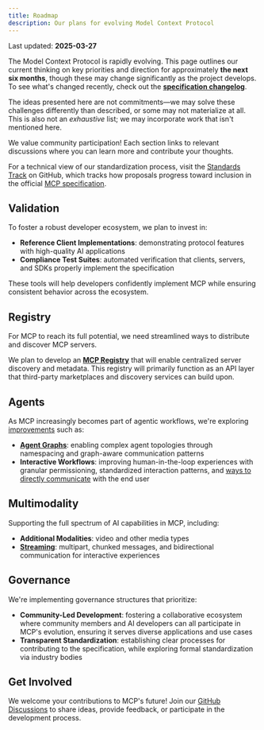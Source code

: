 ```yaml
---
title: Roadmap
description: Our plans for evolving Model Context Protocol
---
```


<Info>Last updated: **2025-03-27**</Info>

The Model Context Protocol is rapidly evolving. This page outlines our current thinking on key priorities and direction for approximately **the next six months**, though these may change significantly as the project develops. To see what's changed recently, check out the **[specification changelog](/specification/2025-03-26/changelog/)**.

<Note>The ideas presented here are not commitments—we may solve these challenges differently than described, or some may not materialize at all. This is also not an _exhaustive_ list; we may incorporate work that isn't mentioned here.</Note>

We value community participation! Each section links to relevant discussions where you can learn more and contribute your thoughts.

For a technical view of our standardization process, visit the [Standards Track](https://github.com/orgs/modelcontextprotocol/projects/2/views/2) on GitHub, which tracks how proposals progress toward inclusion in the official [MCP specification](https://spec.modelcontextprotocol.io).

## Validation

To foster a robust developer ecosystem, we plan to invest in:

- **Reference Client Implementations**: demonstrating protocol features with high-quality AI applications
- **Compliance Test Suites**: automated verification that clients, servers, and SDKs properly implement the specification

These tools will help developers confidently implement MCP while ensuring consistent behavior across the ecosystem.

## Registry

For MCP to reach its full potential, we need streamlined ways to distribute and discover MCP servers.

We plan to develop an [**MCP Registry**](https://github.com/orgs/modelcontextprotocol/discussions/159) that will enable centralized server discovery and metadata. This registry will primarily function as an API layer that third-party marketplaces and discovery services can build upon.

## Agents

As MCP increasingly becomes part of agentic workflows, we're exploring [improvements](https://github.com/modelcontextprotocol/specification/discussions/111) such as:

- **[Agent Graphs](https://github.com/modelcontextprotocol/specification/discussions/94)**: enabling complex agent topologies through namespacing and graph-aware communication patterns
- **Interactive Workflows**: improving human-in-the-loop experiences with granular permissioning, standardized interaction patterns, and [ways to directly communicate](https://github.com/modelcontextprotocol/specification/issues/97) with the end user

## Multimodality

Supporting the full spectrum of AI capabilities in MCP, including:

- **Additional Modalities**: video and other media types
- **[Streaming](https://github.com/modelcontextprotocol/specification/issues/117)**: multipart, chunked messages, and bidirectional communication for interactive experiences

## Governance

We're implementing governance structures that prioritize:

- **Community-Led Development**: fostering a collaborative ecosystem where community members and AI developers can all participate in MCP's evolution, ensuring it serves diverse applications and use cases
- **Transparent Standardization**: establishing clear processes for contributing to the specification, while exploring formal standardization via industry bodies

## Get Involved

We welcome your contributions to MCP's future! Join our [GitHub Discussions](https://github.com/orgs/modelcontextprotocol/discussions) to share ideas, provide feedback, or participate in the development process.
